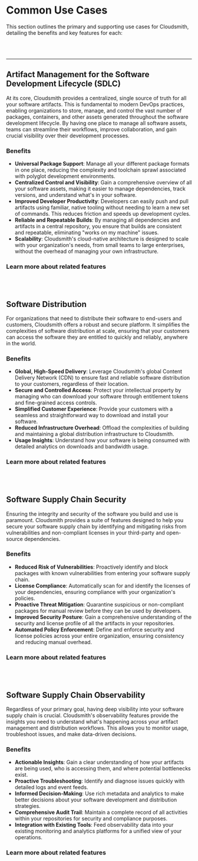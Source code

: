 
# Common Use Cases

This section outlines the primary and supporting use cases for Cloudsmith, detailing the benefits and key features for each:

<Flex gap="s" align="stretch">
  <Card
    title="Artifact Management for the SDLC"
    description="Centralized storage, management, and control of all software artifacts in one location."
    href="/about-cloudsmith/common-use-cases#artifact-management-for-the-software-development-lifecycle-sdlc"
    icon="homepage/documentation"
    type="simple"
    width="full"
    linkText="Rego-based Policies-as-Code"
  />
  <Card
    title="Software Distribution"
    description="A platform to securely and reliably distributing software to customers at scale."
    href="/about-cloudsmith/common-use-cases#software-distribution"
    icon="homepage/api"
    type="simple"
    width="full"
    linkText="Reduce risks"
  />
  <Card
    title="Software Supply Chain Security"
    description="Identify and mitigate security vulnerabilities and license compliance risks."
    href="/about-cloudsmith/common-use-cases#software-supply-chain-security"
    icon="homepage/api"
    type="simple"
    width="full"
    linkText="Secure your artifacts."
  />
  <Card
    title="Software Supply Chain Observability"
    description="Get insights about your artifact management and distribution workflows."
    href="/about-cloudsmith/common-use-cases#software-supply-chain-observability"
    icon="homepage/api"
    type="simple"
    width="full"
    linkText=""
  />
</Flex>
<br></br>

---

## Artifact Management for the Software Development Lifecycle (SDLC)

At its core, Cloudsmith provides a centralized, single source of truth for all your software artifacts. This is fundamental to modern DevOps practices, enabling organizations to store, manage, and control the vast number of packages, containers, and other assets generated throughout the software development lifecycle. By having one place to manage all software assets, teams can streamline their workflows, improve collaboration, and gain crucial visibility over their development processes.

### Benefits

- **Universal Package Support**: Manage all your different package formats in one place, reducing the complexity and toolchain sprawl associated with polyglot development environments.
- **Centralized Control and Visibility**: Gain a comprehensive overview of all your software assets, making it easier to manage dependencies, track versions, and understand what's in your software.
- **Improved Developer Productivity**: Developers can easily push and pull artifacts using familiar, native tooling without needing to learn a new set of commands. This reduces friction and speeds up development cycles.
- **Reliable and Repeatable Builds**: By managing all dependencies and artifacts in a central repository, you ensure that builds are consistent and repeatable, eliminating "works on my machine" issues.
- **Scalability**: Cloudsmith's cloud-native architecture is designed to scale with your organization's needs, from small teams to large enterprises, without the overhead of managing your own infrastructure.

### Learn more about related features

<Flex gap="s" align="stretch">
  <Card
    title="Multi-format Repositories"
    description="Support for over 30 package formats, including Docker, Maven, npm, Python, and RubyGems."
    href="/formats"
    icon="homepage/documentation"
    type="simple"
    width="full"
    linkText="Formats"
  />
  <Card
    title="Native Tooling Integration"
    description="Seamless integration with the package managers and tools your developers already use. Start with our Python examples."
    href="/formats/python-repository"
    icon="homepage/api"
    type="simple"
    width="full"
    linkText="Native tooling"
  />
  <Card
    title="Role-Based Access Controls (RBAC)"
    description="Fine-grained permissions to control who can read, write, and manage artifacts."
    href="./accounts-and-teams/about-privileges"
    icon="homepage/guide"
    type="simple"
    width="full"
    linkText="Privileges"
  />
  <Card
    title="Upstream Proxying and Caching"
    description="Proxy and cache public repositories to protect against upstream outages and improve performance."
    href="/respositories/upstreams"
    icon="homepage/documentation"
    type="simple"
    width="full"
    linkText="Upstreams"
  />
</Flex>
<br></br>

## Software Distribution

For organizations that need to distribute their software to end-users and customers, Cloudsmith offers a robust and secure platform. It simplifies the complexities of software distribution at scale, ensuring that your customers can access the software they are entitled to quickly and reliably, anywhere in the world.

### Benefits

- **Global, High-Speed Delivery**: Leverage Cloudsmith's global Content Delivery Network (CDN) to ensure fast and reliable software distribution to your customers, regardless of their location.
- **Secure and Controlled Access**: Protect your intellectual property by managing who can download your software through entitlement tokens and fine-grained access controls.
- **Simplified Customer Experience**: Provide your customers with a seamless and straightforward way to download and install your software.
- **Reduced Infrastructure Overhead**: Offload the complexities of building and maintaining a global distribution infrastructure to Cloudsmith.
- **Usage Insights**: Understand how your software is being consumed with detailed analytics on downloads and bandwidth usage.

### Learn more about related features

<Flex gap="s" align="stretch">
  <Card
    title="Entitlement Tokens"
    description="Securely grant access to your private repositories for specific customers or users."
    href="/software-distribution/entitlement-tokens"
    icon="utility/documentation"
    type="simple"
    width="full"
    linkText="Formats"
  />
  <Card
    title="Public, Open Source, and Private Repositories"
    description="Choose the right level of access for your different software packages."
    href="/repositories"
    icon="utility/api"
    type="simple"
    width="full"
    linkText=""
  />
  <Card
    title="Broadcasts"
    description="Enterprise grade features to share your repository artifacts to the world."
    href="/software-distribution/broadcasts"
    icon="utility/api"
    type="simple"
    width="full"
    linkText=""
  />
  <Card
    title="Detailed Usage Logs and Analytics"
    description="Track download statistics, bandwidth consumption, and more to understand user engagement."
    href="/logs-and-observability/"
    icon="utility/api"
    type="simple"
    width="full"
    linkText=""
  />
</Flex>
<br></br>

## Software Supply Chain Security

Ensuring the integrity and security of the software you build and use is paramount. Cloudsmith provides a suite of features designed to help you secure your software supply chain by identifying and mitigating risks from vulnerabilities and non-compliant licenses in your third-party and open-source dependencies.

### Benefits

- **Reduced Risk of Vulnerabilities**: Proactively identify and block packages with known vulnerabilities from entering your software supply chain.
- **License Compliance**: Automatically scan for and identify the licenses of your dependencies, ensuring compliance with your organization's policies.
- **Proactive Threat Mitigation**: Quarantine suspicious or non-compliant packages for manual review before they can be used by developers.
- **Improved Security Posture**: Gain a comprehensive understanding of the security and license profile of all the artifacts in your repositories.
- **Automated Policy Enforcement**: Define and enforce security and license policies across your entire organization, ensuring consistency and reducing manual overhead.

### Learn more about related features

<Flex gap="s" align="stretch">
  <Card
    title="Enterprise Policy Management"
    description="Define granular, automated policies for vulnerability severity, license compliance, and more."
    href="/policies/epm"
    icon="utility/documentation"
    type="simple"
    width="full"
    linkText="Rego-based Policies-as-Code"
  />
  <Card
    title="Vulnerability Scans"
    description="Automatically scan your artifacts for known vulnerabilities and receive detailed reports."
    href="/repositories"
    icon="utility/api"
    type="simple"
    width="full"
    linkText="Reduce risks"
  />
  <Card
    title="Package Quarantine"
    description="Automatically move packages that violate policies to a quarantine repository for further inspection."
    href="/software-distribution/broadcasts"
    icon="utility/api"
    type="simple"
    width="full"
    linkText="Start reducing risks."
  />
  <Card
    title="Digital Signatures"
    description="Verify the integrity and authenticity of your software artifacts."
    href="/"
    icon="utility/api"
    type="simple"
    width="full"
    linkText="Verify your packages."
  />
</Flex>
<br></br>

## Software Supply Chain Observability

Regardless of your primary goal, having deep visibility into your software supply chain is crucial. Cloudsmith's observability features provide the insights you need to understand what's happening across your artifact management and distribution workflows. This allows you to monitor usage, troubleshoot issues, and make data-driven decisions.

### Benefits

- **Actionable Insights**: Gain a clear understanding of how your artifacts are being used, who is accessing them, and where potential bottlenecks exist.
- **Proactive Troubleshooting**: Identify and diagnose issues quickly with detailed logs and event feeds.
- **Informed Decision-Making**: Use rich metadata and analytics to make better decisions about your software development and distribution strategies.
- **Comprehensive Audit Trail**: Maintain a complete record of all activities within your repositories for security and compliance purposes.
- **Integration with Existing Tools**: Feed observability data into your existing monitoring and analytics platforms for a unified view of your operations.

### Learn more about related features

<Flex gap="s" align="stretch">
  <Card
    title="Detailed Audit Logs"
    description="A comprehensive, immutable log of all events that occur within your organization and repositories."
    href="/logs-and-observability/audit-logs"
    icon="utility/documentation"
    type="simple"
    width="full"
    linkText="Inspect workspace activity"
  />
  <Card
    title="Client and logs and stats"
    description="Visualize and analyze data on downloads, bandwidth, and storage."
    href="/logs-and-observability"
    icon="utility/api"
    type="simple"
    width="full"
    linkText="Get insights from your supply chain"
  />
  <Card
    title="Webhook Integrations"
    description="Push real-time event data to your other tools and services."
    href="/"
    icon="utility/api"
    type="simple"
    width="full"
    linkText="Integrate with your data pipelines"
  />
</Flex>
<br></br>
